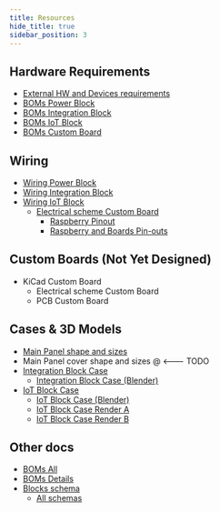 ```yaml
---
title: Resources
hide_title: true
sidebar_position: 3
---
```


<!--
 FROM   @site/src/components/templates/PageHardware
 VER    1.0.3
-->





<HardwareTitle
  name={hardware_name}
  status={hardware_status} />

## Hardware Requirements

* [External HW and Devices requirements](/img/hardware/panel_prototype/resources/BOMs-BlockExternal.pdf)
* [BOMs Power Block](/img/hardware/panel_prototype/resources/BOMs-BlockPower.pdf)
* [BOMs Integration Block](/img/hardware/panel_prototype/resources/BOMs-BlockIntegration.pdf)
* [BOMs IoT Block](/img/hardware/panel_prototype/resources/BOMs-BlockIoT.pdf)
* [BOMs Custom Board](/img/hardware/panel_prototype/resources/BOMs-CustomBoard.pdf)

## Wiring

* [Wiring Power Block](/img/hardware/panel_prototype/resources/Design%20Panel%20Prototype-Power%20Block%20Wiring%20Schema.png)
* [Wiring Integration Block](/img/hardware/panel_prototype/resources/Design%20Panel%20Prototype-Integration%20Block%20Wiring%20Schema.png)
* [Wiring IoT Block](/img/hardware/panel_prototype/resources/Design%20Panel%20Prototype-IoT%20Block%20Wiring%20Schema.png)
  * [Electrical scheme Custom Board](/img/hardware/panel_prototype/resources/Design%20Panel%20Prototype-Custom%20Board%20Electrical%20Scheme%20\(Hand-Made\).png)
    * [Raspberry Pinout](/img/hardware/panel_prototype/resources/RaspberryPi%202%20Boards%20Pinout.pdf)
    * [Raspberry and Boards Pin-outs](/img/hardware/panel_prototype/resources/RaspberryPi%202%20Boards%20Pinout.ods)

## Custom Boards (Not Yet Designed)

* KiCad Custom Board
  * Electrical scheme Custom Board
  * PCB Custom Board

## Cases & 3D Models

* [Main Panel shape and sizes](/img/hardware/panel_prototype/resources/Design%20Panel%20Prototype-Main%20Panel%20Schema.png)
* Main Panel cover shape and sizes      @ <--- TODO
* [Integration Block Case](/img/hardware/panel_prototype/resources/IntegrationBlock_001.stl)
  * [Integration Block Case (Blender)](/img/hardware/panel_prototype/resources/IntegrationBlock_001.blend)
* [IoT Block Case](/img/hardware/panel_prototype/resources/IoTBlock_002.stl)
  * [IoT Block Case (Blender)](/img/hardware/panel_prototype/resources/IoTBlock_002.blend)
  * [IoT Block Case Render A](/img/hardware/panel_prototype/resources/IoTBlock_002_A.png)
  * [IoT Block Case Render B](/img/hardware/panel_prototype/resources/IoTBlock_002_B.png)

## Other docs

* [BOMs All](/img/hardware/panel_prototype/resources/BOMs-ALL.pdf)
* [BOMs Details](/img/hardware/panel_prototype/resources/BOMs.ods)
* [Blocks schema](/img/hardware/panel_prototype/resources/Design%20Panel%20Prototype-Blocks%20schema.png)
  * [All schemas](/img/hardware/panel_prototype/resources/Design%20Panel%20Prototype.drawio)
